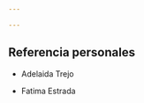 ```yaml
---

---
```




<link rel="stylesheet" href="styles.css" type="text/css">


## Referencia personales

- Adelaida Trejo

- Fatima Estrada

